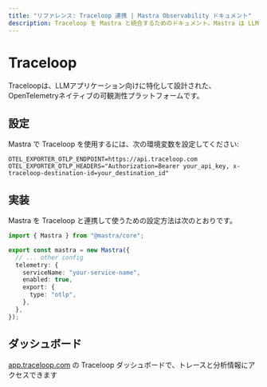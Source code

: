 ```yaml
---
title: "リファレンス: Traceloop 連携 | Mastra Observability ドキュメント"
description: Traceloop を Mastra と統合するためのドキュメント。Mastra は LLM アプリケーション向けの OpenTelemetry ネイティブな可観測性プラットフォームです。
---
```


# Traceloop

Traceloopは、LLMアプリケーション向けに特化して設計された、OpenTelemetryネイティブの可観測性プラットフォームです。

## 設定

Mastra で Traceloop を使用するには、次の環境変数を設定してください:

```env
OTEL_EXPORTER_OTLP_ENDPOINT=https://api.traceloop.com
OTEL_EXPORTER_OTLP_HEADERS="Authorization=Bearer your_api_key, x-traceloop-destination-id=your_destination_id"
```


## 実装

Mastra を Traceloop と連携して使うための設定方法は次のとおりです。

```typescript
import { Mastra } from "@mastra/core";

export const mastra = new Mastra({
  // ... other config
  telemetry: {
    serviceName: "your-service-name",
    enabled: true,
    export: {
      type: "otlp",
    },
  },
});
```


## ダッシュボード

[app.traceloop.com](https://app.traceloop.com) の Traceloop ダッシュボードで、トレースと分析情報にアクセスできます